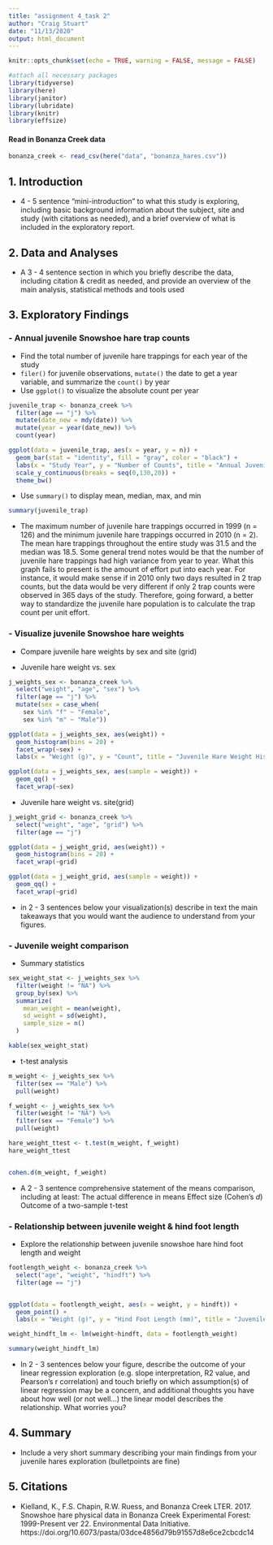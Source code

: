 ```yaml
---
title: "assignment 4_task 2"
author: "Craig Stuart"
date: "11/13/2020"
output: html_document
---
```


```r
knitr::opts_chunk$set(echo = TRUE, warning = FALSE, message = FALSE)

#attach all necessary packages
library(tidyverse)
library(here)
library(janitor)
library(lubridate)
library(knitr)
library(effsize)
```

#### Read in Bonanza Creek data
```r
bonanza_creek <- read_csv(here("data", "bonanza_hares.csv"))
```

## 1. Introduction
- 4 - 5 sentence "mini-introduction" to what this study is exploring, including basic background information about the subject, site and study (with citations as needed), and a brief overview of what is included in the exploratory report.

## 2. Data and Analyses
- A 3 - 4 sentence section in which you briefly describe the data, including citation & credit as needed, and provide an overview of the main analysis, statistical methods and tools used

## 3. Exploratory Findings

### - Annual juvenile Snowshoe hare trap counts

- Find the total number of juvenile hare trappings for each year of the study
- `filer()` for juvenile observations, `mutate()` the date to get a year variable, and summarize the `count()` by year
- Use `ggplot()` to visualize the absolute count per year

```r
juvenile_trap <- bonanza_creek %>% 
  filter(age == "j") %>% 
  mutate(date_new = mdy(date)) %>% 
  mutate(year = year(date_new)) %>% 
  count(year)

ggplot(data = juvenile_trap, aes(x = year, y = n)) +
  geom_bar(stat = "identity", fill = "gray", color = "black") +
  labs(x = "Study Year", y = "Number of Counts", title = "Annual Juvenile Hare Trap Counts") +
  scale_y_continuous(breaks = seq(0,130,20)) +
  theme_bw()
```

- Use `summary()` to display mean, median, max, and min

```r
summary(juvenile_trap)
```
- The maximum number of juvenile hare trappings occurred in 1999 (n = 126) and the minimum juvenile hare trappings occurred in 2010 (n = 2). The mean hare trappings throughout the entire study was 31.5 and the median was 18.5. Some general trend notes would be that the number of juvenile hare trappings had high variance from year to year. What this graph fails to present is the amount of effort put into each year. For instance, it would make sense if in 2010 only two days resulted in 2 trap counts, but the data would be very different if only 2 trap counts were observed in 365 days of the study. Therefore, going forward, a better way to standardize the juvenile hare population is to calculate the trap count per unit effort.


### - Visualize juvenile Snowshoe hare weights 

- Compare juvenile hare weights by sex and site (grid)

- Juvenile hare weight vs. sex
```r
j_weights_sex <- bonanza_creek %>% 
  select("weight", "age", "sex") %>% 
  filter(age == "j") %>% 
  mutate(sex = case_when(
    sex %in% "f" ~ "Female",
    sex %in% "m" ~ "Male"))

ggplot(data = j_weights_sex, aes(weight)) +
  geom_histogram(bins = 20) +
  facet_wrap(~sex) +
  labs(x = "Weight (g)", y = "Count", title = "Juvenile Hare Weight Histogram Distribution by Sex")

ggplot(data = j_weights_sex, aes(sample = weight)) +
  geom_qq() +
  facet_wrap(~sex)
```

- Juvenile hare weight vs. site(grid)

```r
j_weight_grid <- bonanza_creek %>% 
  select("weight", "age", "grid") %>% 
  filter(age == "j")

ggplot(data = j_weight_grid, aes(weight)) +
  geom_histogram(bins = 20) +
  facet_wrap(~grid)

ggplot(data = j_weight_grid, aes(sample = weight)) +
  geom_qq() +
  facet_wrap(~grid)
```

- in 2 - 3 sentences below your visualization(s) describe in text the main takeaways that you would want the audience to understand from your figures.

### - Juvenile weight comparison

- Summary statistics

```r
sex_weight_stat <- j_weights_sex %>% 
  filter(weight != "NA") %>% 
  group_by(sex) %>% 
  summarize(
    mean_weight = mean(weight),
    sd_weight = sd(weight),
    sample_size = n()
  )

kable(sex_weight_stat)
```

- t-test analysis

```r
m_weight <- j_weights_sex %>% 
  filter(sex == "Male") %>% 
  pull(weight)

f_weight <- j_weights_sex %>% 
  filter(weight != "NA") %>% 
  filter(sex == "Female") %>% 
  pull(weight)

hare_weight_ttest <- t.test(m_weight, f_weight)
hare_weight_ttest


cohen.d(m_weight, f_weight)
```

- A 2 - 3 sentence comprehensive statement of the means comparison, including at least:
The actual difference in means
Effect size (Cohen's *d*)
Outcome of a two-sample t-test


### - Relationship between juvenile weight & hind foot length

- Explore the relationship between juvenile snowshoe hare hind foot length and weight

```r
footlength_weight <- bonanza_creek %>% 
  select("age", "weight", "hindft") %>% 
  filter(age == "j")


ggplot(data = footlength_weight, aes(x = weight, y = hindft)) +
  geom_point() +
  labs(x = "Weight (g)", y = "Hind Foot Length (mm)", title = "Juvenile Hare Weight and High Foot Length Comparison")

weight_hindft_lm <- lm(weight~hindft, data = footlength_weight)

summary(weight_hindft_lm)
```

- In 2 - 3 sentences below your figure, describe the outcome of your linear regression exploration (e.g. slope interpretation, R2 value, and Pearson's r correlation) and touch briefly on which assumption(s) of linear regression may be a concern, and additional thoughts you have about how well (or not well…) the linear model describes the relationship. What worries you?

## 4. Summary
- Include a very short summary describing your main findings from your juvenile hares exploration (bulletpoints are fine)

## 5. Citations
- Kielland, K., F.S. Chapin, R.W. Ruess, and Bonanza Creek LTER. 2017. Snowshoe hare physical data in Bonanza Creek Experimental Forest: 1999-Present ver 22. Environmental Data Initiative. https://doi.org/10.6073/pasta/03dce4856d79b91557d8e6ce2cbcdc14







